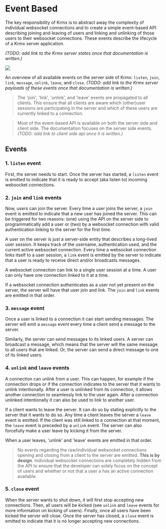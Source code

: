 # Event Based
The key responsibility of Krmx is to abstract away the complexity of individual websocket connections and to create a simple event-based API describing joining and leaving of users and linking and unlinking of those users to their websocket connections. These events describe the lifecycle of a Krmx server application.

*(TODO: add link to the Krmx server states once that documentation is written.)*

<img className='rounded-lg border my-8 p-2 bg-gray-100 max-w-[95%] mx-auto' src='/krmx/assets/krmx-events.png' />

An overview of all available events on the server side of Krmx: `listen`, `join`, `link`, `message`, `unlink`, `leave`, and `close`. *(TODO: add link to the Krmx server payloads of these events once that documentation is written.)*

> The 'join', 'link', 'unlink', and 'leave' events are propagated to all clients. This ensure that all clients are aware which (other)user sessions are participating in the server and which of these users are currently linked to a connection.

> Most of the event-based API is available on both the server side and client side. The documentation focuses on the server side events. *(TODO: add link to client side api once it is written.)*

## Events

### 1. `listen` event
First, the server needs to start. Once the server has started, a `listen` event is emitted to indicate that it is ready to accept (aka listen to) incoming websocket connections.

### 2. `join` and `link` events
Now, users can join the server. Every time a user joins the server, a `join` event is emitted to indicate that a new user has joined the server. This can be triggered for two reasons: (one) using the API on the server side to programmatically add a user or (two) by a websocket connection with valid authentication linking to the server for the first time.

A user on the server is just a server-side entity that describes a long-lived user session. It keeps track of the username, authentication used, and the current active websocket connection. Every time a websocket connection links itself to a user session, a `link` event is emitted by the server to indicate that a user is ready to receive direct and/or broadcasts messages.

A websocket connection can link to a single user session at a time. A user can only have one connection linked to it at a time.

If a websocket connection authenticates as a user not yet present on the server, the server will have that user join and link. The `join` and `link` events are emitted in that order.

### 3. `message` event
Once a user is linked to a connection it can start sending messages. The server will emit a `message` event every time a client send a message to the server.

Similarly, the server can send messages to its linked users. A server can broadcast a message, which means that the server will the same message to all users that are linked. Or, the server can send a direct message to one of its linked users.

### 4. `unlink` and `leave` events
A connection can unlink from a user. This can happen, for example if the connection drops or if the connection indicates to the server that it wants to unlink intentionally. After a user is unlinked from its connection, it allows another connection to seamlessly link to the user again. After a connection unlinked intentionally it can also be used to link to another user.

If a client wants to leave the server. It can do so by stating explicitly to the server that it wants to do so. Any time a client leaves the server a `leave` event is emitted. If the client was still linked to a connection at that moment, the `leave` event is preceded by a `unlink` event. The server can also forcefully make a user leave by kicking it from the server.

When a user leaves, 'unlink' and 'leave' events are emitted in that order.

> No events regarding the raw/individual websocket connections opening and closing from a client to the server are emitted. **This is by design**. Individual websocket connections are completely hidden from the API to ensure that the developer can solely focus on the concept of users and whether or not that a user a has an active connection available.

### 5. `close` event
When the server wants to shut down, it will first stop accepting new connections. Then, all users will be kicked (see `unlink` and `leave` events for more information on kicking of users). Finally, once all users have been kicked the server will close. Once the server has closed, a `close` event is emitted to indicate that it is no longer accepting new connections.
